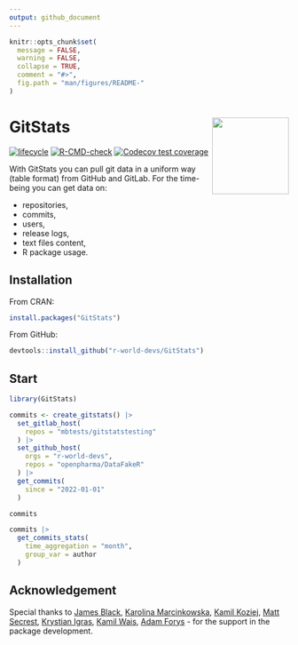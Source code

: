 ```yaml
---
output: github_document
---
```


<!-- README.md is generated from README.Rmd. Please edit that file -->

```r
knitr::opts_chunk$set(
  message = FALSE,
  warning = FALSE,
  collapse = TRUE,
  comment = "#>",
  fig.path = "man/figures/README-"
)
```

# GitStats <img src="man/figures/GitStats_logo.png" align="right" height="138" style="float:right; height:138px;"/>

<!-- badges: start -->
[![lifecycle](https://img.shields.io/badge/lifecycle-experimental-orange.svg)](https://lifecycle.r-lib.org/articles/stages.html#experimental)
[![R-CMD-check](https://github.com/r-world-devs/GitStats/workflows/R-CMD-check/badge.svg)](https://github.com/r-world-devs/GitStats/actions)
[![Codecov test coverage](https://codecov.io/gh/r-world-devs/GitStats/branch/devel/graph/badge.svg)](https://app.codecov.io/gh/r-world-devs/GitStats?branch=devel)
<!-- badges: end -->

With GitStats you can pull git data in a uniform way (table format) from GitHub and GitLab. For the time-being you can get data on:

* repositories,
* commits,
* users,
* release logs,
* text files content,
* R package usage.

## Installation

From CRAN:

```r
install.packages("GitStats")
```

From GitHub:

```r
devtools::install_github("r-world-devs/GitStats")
```

## Start

```r
library(GitStats)

commits <- create_gitstats() |>
  set_gitlab_host(
    repos = "mbtests/gitstatstesting"
  ) |>
  set_github_host(
    orgs = "r-world-devs",
    repos = "openpharma/DataFakeR"
  ) |>
  get_commits(
    since = "2022-01-01"
  )

commits

commits |>
  get_commits_stats(
    time_aggregation = "month",
    group_var = author
  )
```

## Acknowledgement

Special thanks to [James Black](https://github.com/epijim), [Karolina Marcinkowska](https://github.com/marcinkowskak), [Kamil Koziej](https://github.com/Cotau), [Matt Secrest](https://github.com/mattsecrest), [Krystian Igras](https://github.com/krystian8207), [Kamil Wais](https://github.com/kalimu), [Adam Forys](https://github.com/galachad) - for the support in the package development.

